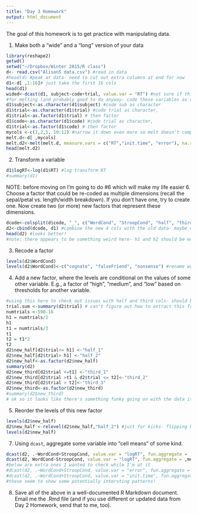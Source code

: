 ```yaml
---
title: "Day 3 Homework"
output: html_document
---
```


The goal of this homework is to get practice with manipulating data.

1. Make both a "wide" and a "long" version of your data
```r
library(reshape2)
getwd()
setwd("~/Dropbox/Winter 2015/R class")
d<- read.csv("AlisonS data.csv") #read in data
#head(d) #peak at data- need to cut out extra columns at end for now
d1<-d[ ,1:16]# just take the first 16 cols
head(d1)
wided<-dcast(d1, subject~code+trial, value.var = "RT") #not sure if this is very helpful (already pretty wide!)
#for melting (and probably good to do anyway- code these variables as character/factors)
d1$subject<-as.character(d1$subject) #code sub as character
d1$trial<-as.character(d1$trial) #code trial as character,
d1$trial<-as.factor(d1$trial) # then factor
d1$code<-as.character(d1$code) #code trial as character,
d1$trial<-as.factor(d1$code) # then factor
mycols <-c(1,2,5, 10:12) #narrow it down even more so melt doesn't complain later- these columns are simple without missing val, weird codes, etc.
melt.d<-d[ ,mycols]
melt.d2<-melt(melt.d, measure.vars = c("RT","init.time", "error"), na.rm = TRUE) #melted into longer format!
head(melt.d2)
```

2. Transform a variable
```r
d1$logRT<-log(d1$RT) #log transform RT
#summary(d1)

```
NOTE: before moving on I'm going to do #6 which will make my life easier
6. Choose a factor that could be re-coded as multiple dimensions (recall the sepal/petal vs. length/width breakdown). If you don't have one, try to create one.  Now create two (or more) new factors that represent these dimensions.

```r
dcode<-colsplit(d$code, "_", c("WordCond", "StroopCond", "half", "third")) # split up code column into 4 more useful columns
d2<-cbind(dcode, d1) #combine the new 4 cols with the old data- maybe delete old code col later...
head(d2) #looks better! 
#note: there appears to be something weird here- h1 and h2 should be equal, t1,2,3 should all be equal- check that this was coded properly originally
```
3. Recode a factor
```r
levels(d2$WordCond)
levels(d2$WordCond)<-c("cognate", "falseFriend", "nonsense") #rename wordcond levels
```

4. Add a new factor, where the levels are conditional on the values of some other variable. E.g., a factor of "high", "medium", and "low" based on thresholds for another variable.
```r
#using this here to check out issues with half and third cols- should be based on trial#
trial.sum <-summary(d2$trial) # can't figure out how to extract this from summary so using #'s for now
numtrials <-590-16
h1 = numtrials/2
h1
t1 = numtrials/3
t1
t2 = t1*2
t2
d2$new_half[d2$trial<= h1] <-"half_1"
d2$new_half[d2$trial> h1] <-"half_2"
d2$new_half<-as.factor(d2$new_half)
summary(d2)
d2$new_third[d2$trial <=t1] <-"third_1"
d2$new_third[d2$trial >t1 & d2$trial <= t2]<-"third_2"
d2$new_third[d2$trial > t2]<-"third_3"
d2$new_third<-as.factor(d2$new_third)
#summary(d2$new_third)
# ok so it looks like there's something funky going on with the data itself- maybe I'm missing some rows at the bottom from some of the participants?
```

5. Reorder the levels of this new factor
```r
levels(d2$new_half)
d2$new_half <-relevel(d2$new_half,"half_2") #just for kicks- flipping half1 and half2
levels(d2$new_half)
```

7. Using `dcast`, aggregate some variable into "cell means" of some kind.
```r
dcast(d2, .~WordCond+StroopCond, value.var = "logRT", fun.aggregate = ,mean, na.rm=TRUE)# look at mean logRT by word and stroop type
dcast(d2, WordCond~StroopCond, value.var = "logRT", fun.aggregate = ,mean, na.rm=TRUE) #this makes a nicer table
#below are extra ones I wanted to check while I'm at it
#dcast(d2, .~WordCond+StroopCond, value.var = "error", fun.aggregate = ,mean, na.rm=TRUE) # just for fun!
#dcast(d2, .~WordCond+StroopCond, value.var = "init.time", fun.aggregate = ,mean, na.rm=TRUE)
#these seem to show some potentially intersting patterns!
```

8.  Save all of the above in a well-documented R Markdown document.  Email me the .Rmd file (and if you use different or updated data from Day 2 Homework, send that to me, too).
